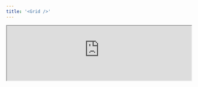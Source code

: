 ```yaml
---
title: '<Grid />'
---
```


<Frame>
  <iframe
    height={500}
    width='100%'
    src="https://morph-data-components-storybook.netlify.app/iframe.html?args=&globals=&id=layout-components-grid--grid-story"
    style={{ background: "white" }}
  />
</Frame>

`<Grid>` is a component that provides a responsive grid layout.

```tsx
<Grid cols="3">
  <Card>
    <p>EC2</p>
    <h3
      style={{
        fontSize: "32px",
        fontWeight: "bold",
        margin: ".25rem 0",
      }}
    >
      $ 15.6 /mo{" "}
    </h3>
    <p>t2.micro, us-east-1</p>
  </Card>
  <Card>
    <p>S3</p>
    <h3
      style={{
        fontSize: "32px",
        fontWeight: "bold",
        margin: ".25rem 0",
      }}
    >
      $ 2.3 /mo{" "}
    </h3>
    <p>us-east-1</p>
  </Card>
  <Card>
    <p>RDS</p>
    <h3
      style={{
        fontSize: "32px",
        fontWeight: "bold",
        margin: ".25rem 0",
      }}
    >
      $ 89 /mo{" "}
    </h3>
    <p>db.t3.small, ap-northeast-1</p>
  </Card>
</Grid>
```

## Properties

<ParamField path="cols" type="'1' | '2' | '3' | '4'" required>
  Maximum number of columns. The number of columns automatically decreases when the screen width is small.
</ParamField>